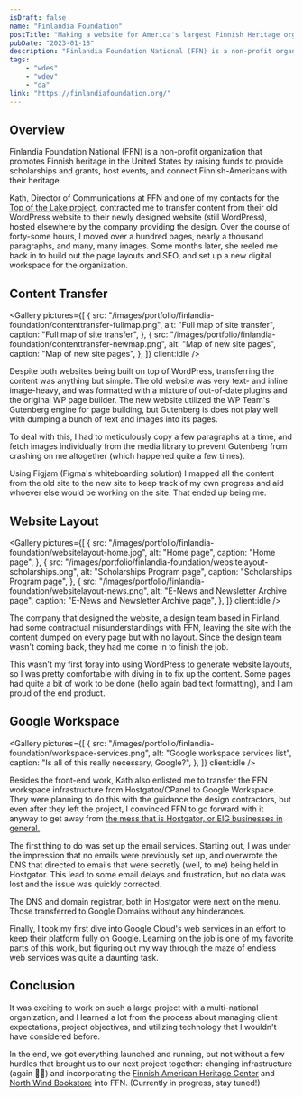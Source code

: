 ```yaml
---
isDraft: false
name: "Finlandia Foundation"
postTitle: "Making a website for America's largest Finnish Heritage organization"
pubDate: "2023-01-18"
description: "Finlandia Foundation National (FFN) is a non-profit organization that promotes Finnish heritage in the United States by raising funds to provide scholarships and grants, host events, and connect Finnish-Americans with their heritage."
tags:
    - "wdes"
    - "wdev"
    - "da"
link: "https://finlandiafoundation.org/"
---
```



## Overview

Finlandia Foundation National (FFN) is a non-profit organization that promotes Finnish heritage in the United States by raising funds to provide scholarships and grants, host events, and connect Finnish-Americans with their heritage.

Kath, Director of Communications at FFN and one of my contacts for the [Top of the Lake project](/portfolio/top-of-the-lake), contracted me to transfer content from their old WordPress website to their newly designed website (still WordPress), hosted elsewhere by the company providing the design. Over the course of forty-some hours, I moved over a hundred pages, nearly a thousand paragraphs, and many, many images. Some months later, she reeled me back in to build out the page layouts and SEO, and set up a new digital workspace for the organization.

## Content Transfer

<Gallery
	pictures={[
		{
			src: "/images/portfolio/finlandia-foundation/contenttransfer-fullmap.png",
			alt: "Full map of site transfer",
			caption: "Full map of site transfer",
		},
		{
			src: "/images/portfolio/finlandia-foundation/contenttransfer-newmap.png",
			alt: "Map of new site pages",
			caption: "Map of new site pages",
		},
	]}
	client:idle
/>

Despite both websites being built on top of WordPress, transferring the content was anything but simple. The old website was very text- and inline image-heavy, and was formatted with a mixture of out-of-date plugins and the original WP page builder. The new website utilized the WP Team's Gutenberg engine for page building, but Gutenberg is does not play well with dumping a bunch of text and images into its pages.

To deal with this, I had to meticulously copy a few paragraphs at a time, and fetch images individually from the media library to prevent Gutenberg from crashing on me altogether (which happened quite a few times).

Using Figjam (Figma's whiteboarding solution) I mapped all the content from the old site to the new site to keep track of my own progress and aid whoever else would be working on the site. That ended up being me.

## Website Layout

<Gallery
	pictures={[
		{
			src: "/images/portfolio/finlandia-foundation/websitelayout-home.jpg",
			alt: "Home page",
			caption: "Home page",
		},
		{
			src: "/images/portfolio/finlandia-foundation/websitelayout-scholarships.png",
			alt: "Scholarships Program page",
			caption: "Scholarships Program page",
		},
		{
			src: "/images/portfolio/finlandia-foundation/websitelayout-news.png",
			alt: "E-News and Newsletter Archive page",
			caption: "E-News and Newsletter Archive page",
		},
	]}
	client:idle
/>

The company that designed the website, a design team based in Finland, had some contractual misunderstandings with FFN, leaving the site with the content dumped on every page but with no layout. Since the design team wasn't coming back, they had me come in to finish the job.

This wasn't my first foray into using WordPress to generate website layouts, so I was pretty comfortable with diving in to fix up the content. Some pages had quite a bit of work to be done (hello again bad text formatting), and I am proud of the end product.

## Google Workspace

<Gallery
	pictures={[
		{
			src: "/images/portfolio/finlandia-foundation/workspace-services.png",
			alt: "Google workspace services list",
			caption: "Is all of this really necessary, Google?",
		},
	]}
	client:idle
/>

Besides the front-end work, Kath also enlisted me to transfer the FFN workspace infrastructure from Hostgator/CPanel to Google Workspace. They were planning to do this with the guidance the design contractors, but even after they left the project, I convinced FFN to go forward with it anyway to get away from [the mess that is Hostgator, or EIG businesses in general.](https://www.addwp.com/why-people-hate-eig-companies/)

The first thing to do was set up the email services. Starting out, I was under the impression that no emails were previously set up, and overwrote the DNS that directed to emails that were secretly (well, to me) being held in Hostgator. This lead to some email delays and frustration, but no data was lost and the issue was quickly corrected.

The DNS and domain registrar, both in Hostgator were next on the menu. Those transferred to Google Domains without any hinderances.

Finally, I took my first dive into Google Cloud's web services in an effort to keep their platform fully on Google. Learning on the job is one of my favorite parts of this work, but figuring out my way through the maze of endless web services was quite a daunting task.

## Conclusion

It was exciting to work on such a large project with a multi-national organization, and I learned a lot from the process about managing client expectations, project objectives, and utilizing technology that I wouldn't have considered before.

In the end, we got everything launched and running, but not without a few hurdles that brought us to our next project together: changing infrastructure (again 🤦‍♂️) and incorporating the <a href="https://www.finlandia.edu/fahc" target="_blank">Finnish American Heritage Center</a> and <a href="https://bookstore.finlandia.edu" target="_blank">North Wind Bookstore</a> into FFN. (Currently in progress, stay tuned!)
